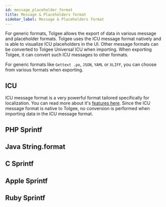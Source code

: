```yaml
---
id: message_placeholder_format
title: Message & Placeholders format
sidebar_label: Message & Placeholders format
---
```


For generic formats, Tolgee allows the export of data in various message and placeholder formats. Tolgee uses the ICU
message format natively and is able to visualize ICU placeholders in the UI. Other message formats can be converted to
Tolgee Universal ICU when importing. When exporting Tolgee, it can convert such ICU messages to other formats.

For generic formats like `Gettext .po`, `JSON`, `YAML` or `XLIFF`, you can choose from various formats when exporting.

## ICU
ICU message format is a very powerful format tailored specifically for localization. You can read more about it's
[features here](/platform/formats/message_placeholder_format). Since the ICU message format is native to Tolgee,
no conversion is performed when importing data in the ICU message format.

## PHP Sprintf

<PhpPlaceholders />

## Java String.format


<JavaPlaceholders />

## C Sprintf


<CPlaceholders />

## Apple Sprintf


<ApplePlaceholders />

## Ruby Sprintf


<RubyPlaceholders />
